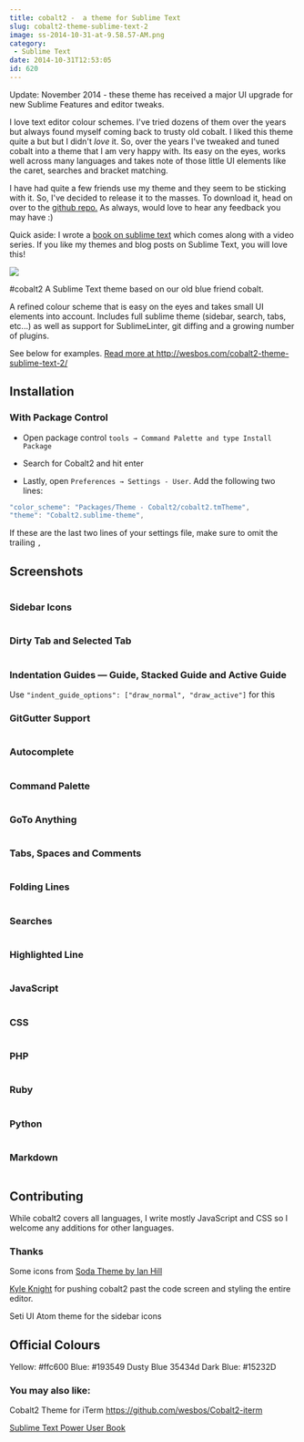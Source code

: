 ```yaml
---
title: cobalt2 -  a theme for Sublime Text
slug: cobalt2-theme-sublime-text-2
image: ss-2014-10-31-at-9.58.57-AM.png
category:
 - Sublime Text
date: 2014-10-31T12:53:05
id: 620
---
```


Update: November 2014 - these theme has received a major UI upgrade for new Sublime Features and editor tweaks.

I love text editor colour schemes. I've tried dozens of them over the years but always found myself coming back to trusty old cobalt. I liked this theme quite a but but I didn't <em>love</em> it. So, over the years I've tweaked and tuned cobalt into a theme that I am very happy with. Its easy on the eyes, works well across many languages and takes note of those little UI elements like the caret, searches and bracket matching.

I have had quite a few friends use my theme and they seem to be sticking with it. So, I've decided to release it to the masses. To download it, head on over to the <a href="https://github.com/wesbos/cobalt2" target="_blank">github repo.</a> As always, would love to hear any feedback you may have :)

Quick aside: I wrote a <a href="https://sublimetextbook.com" title="Sublime Text Book">book on sublime text</a> which comes along with a video series. If you like my themes and blog posts on Sublime Text, you will love this!

<a href="https://sublimetextbook.com/?utm_source=cobalt2&utm_medium=banner&utm_campaign=product"><img src="facebook-share2.png" /></a>

#cobalt2
A Sublime Text theme based on our old blue friend cobalt.

A refined colour scheme that is easy on the eyes and takes small UI elements into account. Includes full sublime theme (sidebar, search, tabs, etc...) as well as support for SublimeLinter, git diffing and a growing number of plugins.

See below for examples. <a href="http://wesbos.com/cobalt2-theme-sublime-text-2/">Read more at http://wesbos.com/cobalt2-theme-sublime-text-2/</a>

<h2>Installation</h2>

<h3>With Package Control</h3>



* Open package control `tools → Command Palette and type Install Package`

* Search for Cobalt2 and hit enter

* Lastly, open `Preferences → Settings - User`. Add the following two lines:




```js
"color_scheme": "Packages/Theme - Cobalt2/cobalt2.tmTheme",
"theme": "Cobalt2.sublime-theme",

```

If these are the last two lines of your settings file, make sure to omit the trailing `,`

<h2>Screenshots</h2>

<img src="content" alt="" />

<h3>Sidebar Icons</h3>

<img src="content" alt="" />

<h3>Dirty Tab and Selected Tab</h3>

<img src="content" alt="" />

<h3>Indentation Guides — Guide, Stacked Guide and Active Guide</h3>

Use `"indent_guide_options": ["draw_normal", "draw_active"]` for this

<h3>GitGutter Support</h3>

<img src="content" alt="" />

<h3>Autocomplete</h3>

<img src="content" alt="" />

<h3>Command Palette</h3>

<img src="content" alt="" />

<h3>GoTo Anything</h3>

<img src="content" alt="" />

<h3>Tabs, Spaces and Comments</h3>

<img src="content" alt="" />

<h3>Folding Lines</h3>

<img src="content" alt="" />

<h3>Searches</h3>

<img src="content" alt="" />

<h3>Highlighted Line</h3>

<img src="content" alt="" />

<h3>JavaScript</h3>

<img src="content" alt="" />

<h3>CSS</h3>

<img src="content" alt="" />

<h3>PHP</h3>

<img src="content" alt="" />

<h3>Ruby</h3>

<img src="content" alt="" />

<h3>Python</h3>

<img src="content" alt="" />

<h3>Markdown</h3>

<img src="content" alt="" />

<h2>Contributing</h2>

While cobalt2 covers all languages, I write mostly JavaScript and CSS so I welcome any additions for other languages.

<h3>Thanks</h3>

Some icons from <a href="https://github.com/buymeasoda/soda-theme/">Soda Theme by Ian Hill</a>

<a href="https://twitter.com/idpro">Kyle Knight</a> for pushing cobalt2 past the code screen and styling the entire editor.

Seti UI Atom theme for the sidebar icons

<h2>Official Colours</h2>

Yellow: #ffc600
Blue: #193549
Dusty Blue 35434d
Dark Blue: #15232D

<h3>You may also like:</h3>

Cobalt2 Theme for iTerm <a href="https://github.com/wesbos/Cobalt2-iterm">https://github.com/wesbos/Cobalt2-iterm</a>

<a href="https://SublimeTextBook.com">Sublime Text Power User Book</a>